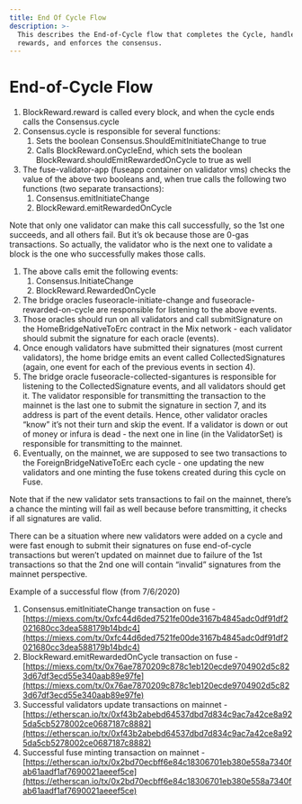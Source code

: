 ```yaml
---
title: End Of Cycle Flow
description: >-
  This describes the End-of-Cycle flow that completes the Cycle, handles
  rewards, and enforces the consensus.
---
```



# End-of-Cycle Flow

1. BlockReward.reward is called every block, and when the cycle ends calls the Consensus.cycle
2. Consensus.cycle is responsible for several functions:
   1. Sets the boolean Consensus.ShouldEmitInitiateChange to true
   2. Calls BlockReward.onCycleEnd, which sets the boolean BlockReward.shouldEmitRewardedOnCycle to true as well
3. The fuse-validator-app (fuseapp container on validator vms) checks the value of the above two booleans and, when true calls the following two functions (two separate transactions):
   1. Consensus.emitInitiateChange
   2. BlockReward.emitRewardedOnCycle

Note that only one validator can make this call successfully, so the 1st one succeeds, and all others fail. But it’s ok because those are 0-gas transactions. So actually, the validator who is the next one to validate a block is the one who successfully makes those calls.

1. The above calls emit the following events:
   1. Consensus.InitiateChange
   2. BlockReward.RewardedOnCycle
2. The bridge oracles fuseoracle-initiate-change and fuseoracle-rewarded-on-cycle are responsible for listening to the above events.
3. Those oracles should run on all validators and call submitSignature on the HomeBridgeNativeToErc contract in the Mix network - each validator should submit the signature for each oracle (events).
4. Once enough validators have submitted their signatures (most current validators), the home bridge emits an event called CollectedSignatures (again, one event for each of the previous events in section 4).
5. The bridge oracle fuseoracle-collected-sigantures is responsible for listening to the CollectedSignature events, and all validators should get it. The validator responsible for transmitting the transaction to the mainnet is the last one to submit the signature in section 7, and its address is part of the event details. Hence, other validator oracles “know” it’s not their turn and skip the event. If a validator is down or out of money or infura is dead - the next one in line (in the ValidatorSet) is responsible for transmitting to the mainnet.
6. Eventually, on the mainnet, we are supposed to see two transactions to the ForeignBridgeNativeToErc each cycle - one updating the new validators and one minting the fuse tokens created during this cycle on Fuse.

Note that if the new validator sets transactions to fail on the mainnet, there’s a chance the minting will fail as well because before transmitting, it checks if all signatures are valid.&#x20;

There can be a situation where new validators were added on a cycle and were fast enough to submit their signatures on fuse end-of-cycle transactions but weren’t updated on mainnet due to failure of the 1st transactions so that the 2nd one will contain “invalid” signatures from the mainnet perspective.



Example of a successful flow (from 7/6/2020)

1. Consensus.emitInitiateChange transaction on fuse - [https://miexs.com/tx/0xfc44d6ded7521fe00de3167b4845adc0df91df2021680cc3dea588179b14bdc4](https://miexs.com/tx/0xfc44d6ded7521fe00de3167b4845adc0df91df2021680cc3dea588179b14bdc4)
2. BlockReward.emitRewardedOnCycle transaction on fuse - [https://miexs.com/tx/0x76ae7870209c878c1eb120ecde9704902d5c823d67df3ecd55e340aab89e97fe](https://miexs.com/tx/0x76ae7870209c878c1eb120ecde9704902d5c823d67df3ecd55e340aab89e97fe)
3. Successful validators update transactions on mainnet - [https://etherscan.io/tx/0xf43b2abebd64537dbd7d834c9ac7a42ce8a925da5cb5278002ce0687187c8882](https://etherscan.io/tx/0xf43b2abebd64537dbd7d834c9ac7a42ce8a925da5cb5278002ce0687187c8882)
4. Successful fuse minting transaction on mainnet - [https://etherscan.io/tx/0x2bd70ecbff6e84c18306701eb380e558a7340fab61aadf1af7690021aeeef5ce](https://etherscan.io/tx/0x2bd70ecbff6e84c18306701eb380e558a7340fab61aadf1af7690021aeeef5ce)

